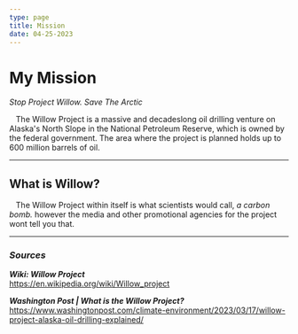 ```yaml
---
type: page
title: Mission
date: 04-25-2023
---
```


# My Mission

*Stop Project Willow. Save The Arctic*

&nbsp;&nbsp; The Willow Project is a massive and decadeslong oil drilling venture
on Alaska's North Slope in the National Petroleum Reserve, which is owned
by the federal government. The area where the project is planned holds
up to 600 million barrels of oil.

---

## What is Willow?

&nbsp;&nbsp; The Willow Project within itself is what scientists would call, *a carbon bomb.* however the media and other promotional agencies for the project
wont tell you that.

---

### *Sources*

***Wiki: Willow Project***  
https://en.wikipedia.org/wiki/Willow_project

***Washington Post | What is the Willow Project?***  
https://www.washingtonpost.com/climate-environment/2023/03/17/willow-project-alaska-oil-drilling-explained/
